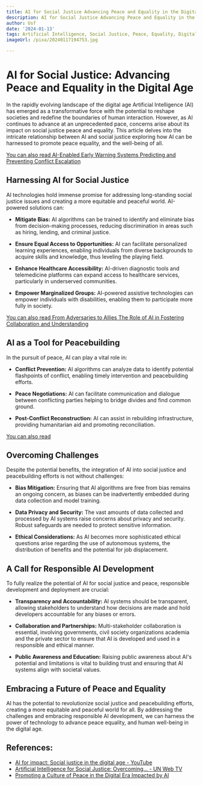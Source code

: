 ```yaml
---
title: AI for Social Justice Advancing Peace and Equality in the Digital Age
description: AI for Social Justice Advancing Peace and Equality in the Digital Age
author: Usf
date: '2024-01-13'
tags: Artificial Intelligence, Social Justice, Peace, Equality, Digital Age
imageUrl: /pixa/20240117194753.jpg

---
```

# AI for Social Justice: Advancing Peace  and Equality in the Digital Age

In  the rapidly evolving landscape of  the  digital age Artificial Intelligence  (AI) has emerged as a transformative force with  the potential to reshape societies and redefine the boundaries of human  interaction. However, as AI continues to advance at an unprecedented  pace,  concerns arise about its impact on social justice peace and equality. This article delves into the  intricate relationship between AI and social justice  exploring how AI can be harnessed to promote peace equality, and the well-being of all.

[You can also read AI-Enabled Early Warning Systems Predicting and Preventing Conflict  Escalation](AI-Enabled%20Early%20Warning%20Systems%20Predicting%20and%20Preventing%20Conflict%20Escalation)


## Harnessing  AI for  Social Justice

AI technologies hold immense promise for  addressing long-standing social justice issues and creating a more equitable and peaceful world. AI-powered solutions can:

*  **Mitigate  Bias:** AI algorithms  can be trained to identify and eliminate bias from decision-making processes, reducing discrimination in areas such as hiring, lending, and criminal justice.

* **Ensure Equal Access to Opportunities:** AI can facilitate personalized learning  experiences, enabling individuals from diverse  backgrounds to acquire skills and knowledge, thus leveling the  playing field.

* **Enhance Healthcare  Accessibility:** AI-driven diagnostic tools and telemedicine platforms can expand access to healthcare services, particularly in underserved communities.

* **Empower Marginalized Groups:** AI-powered assistive technologies can empower individuals  with disabilities, enabling them to participate more fully in society.

[You can  also read From Adversaries to Allies The Role of AI in Fostering Collaboration and Understanding](From%20Adversaries%20to%20Allies%20The%20Role%20of%20AI%20in%20Fostering%20Collaboration%20and%20Understanding)


## AI as a Tool for  Peacebuilding

In the pursuit of peace, AI can play a vital role  in:

* **Conflict Prevention:** AI algorithms can analyze data to identify potential flashpoints of conflict, enabling timely intervention and peacebuilding efforts.

* **Peace Negotiations:** AI can facilitate communication and dialogue between conflicting parties helping to bridge divides and find common ground.

* **Post-Conflict Reconstruction:** AI can assist in rebuilding infrastructure, providing humanitarian aid and promoting reconciliation.

[You can also read  ]()


## Overcoming Challenges

Despite the potential  benefits, the integration  of AI into social justice and peacebuilding efforts is not without challenges:

* **Bias Mitigation:** Ensuring  that AI algorithms are free from bias remains an ongoing concern, as biases can be  inadvertently embedded during data collection and model training.

*  **Data Privacy and Security:** The vast  amounts of data collected and processed by AI systems raise concerns about privacy and security. Robust safeguards are  needed to protect sensitive information.

*  **Ethical Considerations:** As AI becomes more sophisticated ethical questions arise regarding the use of autonomous systems, the  distribution of benefits and  the potential for job displacement.

## A  Call for Responsible AI  Development

To fully  realize the potential of AI for social justice and peace, responsible development and deployment are crucial:

* **Transparency and Accountability:** AI systems should be transparent,  allowing stakeholders to understand how decisions are made and hold developers accountable for any biases or errors.

* **Collaboration and Partnerships:** Multi-stakeholder  collaboration is essential, involving  governments, civil society organizations academia and the private sector to ensure that AI is developed and used in  a responsible and  ethical manner.

* **Public Awareness and Education:** Raising public awareness about  AI's potential and limitations is  vital to building trust  and ensuring  that AI  systems align with societal values.

## Embracing a  Future of  Peace and Equality

AI has the potential to revolutionize social justice and peacebuilding  efforts, creating  a more equitable and peaceful world for all. By addressing the challenges and embracing responsible AI development, we can harness the power of technology to advance peace  equality, and  human well-being in the digital age.

## References:
- [AI for impact: Social justice in the digital age - YouTube](https://www.youtube.com/watch?v=swzRV3_1bWs)
- [Artificial Intelligence for Social Justice: Overcoming… - UN Web TV](https://webtv.un.org/en/asset/k1f/k1fxofc2fn)
- [Promoting a Culture of Peace in the Digital Era Impacted by AI](https://indepthnews.net/promoting-a-culture-of-peace-in-the-digital-era-impacted-by-ai/)
